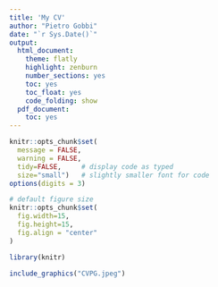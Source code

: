 ```yaml
---
title: 'My CV'
author: "Pietro Gobbi"
date: "`r Sys.Date()`"
output:
  html_document:
    theme: flatly
    highlight: zenburn
    number_sections: yes
    toc: yes
    toc_float: yes
    code_folding: show
  pdf_document:
    toc: yes
---
```



```r
knitr::opts_chunk$set(
  message = FALSE, 
  warning = FALSE, 
  tidy=FALSE,     # display code as typed
  size="small")   # slightly smaller font for code
options(digits = 3)

# default figure size
knitr::opts_chunk$set(
  fig.width=15, 
  fig.height=15,
  fig.align = "center"
)
```

```r

library(knitr)
```

```r
include_graphics("CVPG.jpeg")

```
